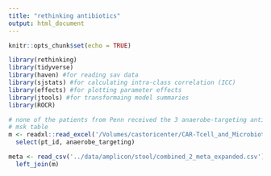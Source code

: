 ```yaml
---
title: "rethinking antibiotics"
output: html_document
---
```


```r
knitr::opts_chunk$set(echo = TRUE)
```

```r
library(rethinking)
library(tidyverse)  
library(haven) #for reading sav data
library(sjstats) #for calculating intra-class correlation (ICC)
library(effects) #for plotting parameter effects
library(jtools) #for transformaing model summaries
library(ROCR)
```

```r
# none of the patients from Penn received the 3 anaerobe-targeting antibiotics in the 4 weeks prior to CAR T cell infusion
# msk table
m <- readxl::read_excel('/Volumes/castoricenter/CAR-Tcell_and_Microbiota/MSK/antibiotics/sean_table/abx_table_msk_sean.xlsx') %>% 
  select(pt_id, anaerobe_targeting)

meta <- read_csv('../data/amplicon/stool/combined_2_meta_expanded.csv') %>% 
  left_join(m)
```

